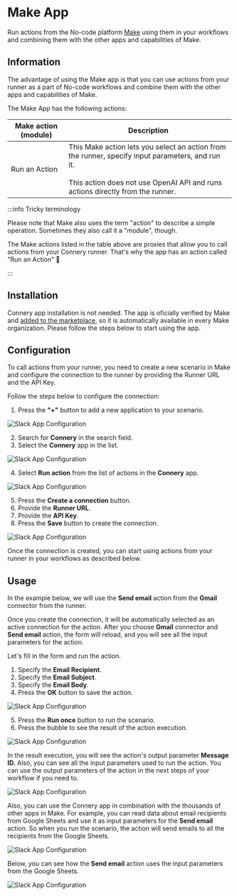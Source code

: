 # Make App

Run actions from the No-code platform [Make](https://www.make.com/) using them in your workflows and combining them with the other apps and capabilities of Make.

## Information

The advantage of using the Make app is that you can use actions from your runner as a part of No-code workflows and combine them with the other apps and capabilities of Make.

The Make App has the following actions:

| Make action (module) | Description                                                                                                                                                                               |
| -------------------- | ----------------------------------------------------------------------------------------------------------------------------------------------------------------------------------------- |
| Run an Action        | This Make action lets you select an action from the runner, specify input parameters, and run it.<br/><br/>This action does not use OpenAI API and runs actions directly from the runner. |

:::info Tricky terminology

Please note that Make also uses the term "action" to describe a simple operation. Sometimes they also call it a "module", though.

The Make actions listed in the table above are proxies that allow you to call actions from your Connery runner.
That's why the app has an action called "Run an Action" 🤭

:::

## Installation

Connery app installation is not needed.
The app is oficially verified by Make and [added to the marketplace](https://www.make.com/en/integrations/connery),
so it is automatically available in every Make organization.
Please follow the steps below to start using the app.

## Configuration

To call actions from your runner, you need to create a new scenario in Make and
configure the connection to the runner by providing the Runner URL and the API Key.

Follow the steps below to configure the connection:

1. Press the **"+"** button to add a new application to your scenario.

![Slack App Configuration](/img/make/create-scenario1.png)

2. Search for **Connery** in the search field.
3. Select the **Connery** app in the list.

![Slack App Configuration](/img/make/create-scenario2.png)

4. Select **Run action** from the list of actions in the **Connery** app.

![Slack App Configuration](/img/make/create-scenario3.png)

5. Press the **Create a connection** button.
6. Provide the **Runner URL**.
7. Provide the **API Key**.
8. Press the **Save** button to create the connection.

![Slack App Configuration](/img/make/create-scenario4.png)

Once the connection is created, you can start using actions from your runner in your workflows as described below.

## Usage

In the example below, we will use the **Send email** action from the **Gmail** connector from the runner.

Once you create the connection, it will be automatically selected as an active connection for the action.
After you choose **Gmail** connector and **Send email** action,
the form will reload, and you will see all the input parameters for the action.

Let's fill in the form and run the action.

1. Specify the **Email Recipient**.
2. Specify the **Email Subject**.
3. Specify the **Email Body**.
4. Press the **OK** button to save the action.

![Slack App Configuration](/img/make/create-scenario5.png)

5. Press the **Run once** button to run the scenario.
6. Press the bubble to see the result of the action execution.

![Slack App Configuration](/img/make/create-scenario6.png)

In the result execution, you will see the action's output parameter **Message ID**.
Also, you can see all the input parameters used to run the action.
You can use the output parameters of the action in the next steps of your workflow if you need to.

![Slack App Configuration](/img/make/create-scenario7.png)

Also, you can use the Connery app in combination with the thousands of other apps in Make.
For example, you can read data about email recipients from Google Sheets and use it as input parameters for the **Send email** action.
So when you run the scenario, the action will send emails to all the recipients from the Google Sheets.

![Slack App Configuration](/img/make/create-scenario8.png)

Below, you can see how the **Send email** action uses the input parameters from the Google Sheets.

![Slack App Configuration](/img/make/create-scenario9.png)
